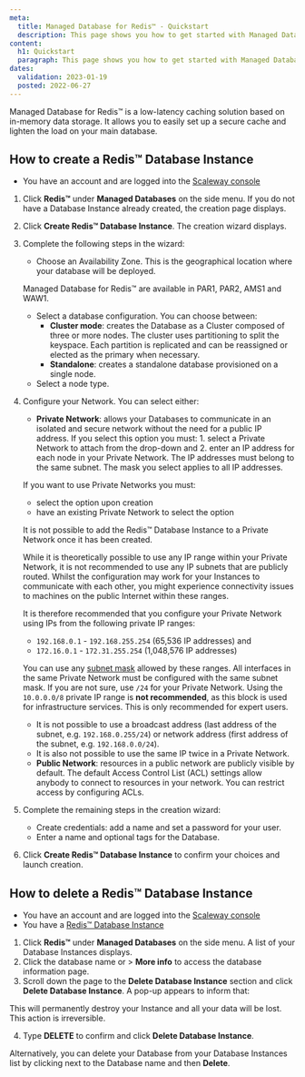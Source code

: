 ```yaml
---
meta:
  title: Managed Database for Redis™ - Quickstart
  description: This page shows you how to get started with Managed Database for Redis™.
content:
  h1: Quickstart
  paragraph: This page shows you how to get started with Managed Database for Redis™.
dates:
  validation: 2023-01-19
  posted: 2022-06-27
---
```


Managed Database for Redis™ is a low-latency caching solution based on in-memory data storage. It allows you to easily set up a secure cache and lighten the load on your main database. 

## How to create a Redis™ Database Instance

<Message type="requirement">

  - You have an account and are logged into the [Scaleway console](https://console.scaleway.com)

</Message>

1. Click **Redis™** under **Managed Databases** on the side menu. If you do not have a Database Instance already created, the creation page displays.

2. Click **Create Redis™ Database Instance**. The creation wizard displays.

3. Complete the following steps in the wizard:

    - Choose an Availability Zone. This is the geographical location where your database will be deployed.

    <Message type="note">

    Managed Database for Redis™ are available in PAR1, PAR2, AMS1 and WAW1.

    </Message>

    - Select a database configuration. You can choose between:
        - **Cluster mode**: creates the Database as a Cluster composed of three or more nodes. The cluster uses partitioning to split the keyspace. Each partition is replicated and can be reassigned or elected as the primary when necessary.
        - **Standalone**: creates a standalone database provisioned on a single node.
    - Select a node type.

4. Configure your Network. You can select either:
    - **Private Network**: allows your Databases to communicate in an isolated and secure network without the need for a public IP address. If you select this option you must: 1. select a Private Network to attach from the drop-down and 2. enter an IP address for each node in your Private Network. The IP addresses must belong to the same subnet. The mask you select applies to all IP addresses.

    <Message type="important">

    If you want to use Private Networks you must:
    - select the option upon creation
    - have an existing Private Network to select the option

    It is not possible to add the Redis™ Database Instance to a Private Network once it has been created.

    </Message>

    <Message type="note">

    While it is theoretically possible to use any IP range within your Private Network, it is not recommended to use any IP subnets that are publicly routed. Whilst the configuration may work for your Instances to communicate with each other, you might experience connectivity issues to machines on the public Internet within these ranges. 

    It is therefore recommended that you configure your Private Network using IPs from the following private IP ranges: 
    - `192.168.0.1` - `192.168.255.254` (65,536 IP addresses) and
    - `172.16.0.1` - `172.31.255.254` (1,048,576 IP addresses)   

    You can use any [subnet mask](https://en.wikipedia.org/wiki/Subnetwork) allowed by these ranges. All interfaces in the same Private Network must be configured with the same subnet mask. If you are not sure, use `/24` for your Private Network. 
    Using the `10.0.0.0/8` private IP range is **not recommended**, as this block is used for infrastructure services. This is only recommended for expert users. 

    <Message type="important">

    - It is not possible to use a broadcast address (last address of the subnet, e.g. `192.168.0.255/24`) or network address (first address of the subnet, e.g. `192.168.0.0/24`).
    - It is also not possible to use the same IP twice in a Private Network.

    </Message>

    </Message>

    - **Public Network**: resources in a public network are publicly visible by default. The default Access Control List (ACL)
    settings allow anybody to connect to resources in your network. You can restrict access by configuring ACLs.

5. Complete the remaining steps in the creation wizard:
    - Create credentials: add a name and set a password for your user.
    - Enter a name and optional tags for the Database.

6. Click **Create Redis™ Database Instance** to confirm your choices and launch creation.

## How to delete a Redis™ Database Instance

<Message type="requirement">

- You have an account and are logged into the [Scaleway console](https://console.scaleway.com)
- You have a [Redis™ Database Instance](/managed-databases/redis/how-to/create-a-database-for-redis)

</Message>

1. Click **Redis™** under **Managed Databases** on the side menu. A list of your Database Instances displays.
2. Click the database name or <Icon name="more" /> > **More info** to access the database information page.
3. Scroll down the page to the **Delete Database Instance** section and click **Delete Database Instance**. A pop-up appears to inform that:

  <Message type="important">

  This will permanently destroy your Instance and all your data will be lost. This action is irreversible.

  </Message>

4. Type **DELETE** to confirm and click **Delete Database Instance**.

<Message type="tip">

Alternatively, you can delete your Database from your Database Instances list by clicking <Icon name="more" /> next to the Database name and then **Delete**.

</Message>